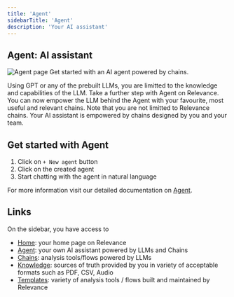```yaml
---
title: 'Agent'
sidebarTitle: 'Agent'
description: 'Your AI assistant'
---
```


## Agent: AI assistant
![Agent page](/images/get-started/agent.png)
Get started with an AI agent powered by chains. 


Using GPT or any of the prebuilt LLMs, you are limitted to the knowledge and capabilities of the LLM. 
Take a further step with Agent on Relevance. 
You can now empower the LLM behind the Agent with your favourite, most useful and relevant chains. 
Note that you are not limitted to Relevance chains. 
Your AI assistant is empowered by chains designed by you and your team.

## Get started with Agent
1. Click on `+ New agent` button
2. Click on the created agent
3. Start chatting with the agent in natural language

For more information visit our detailed documentation on [Agent](/agent/agent).


## Links
On the sidebar, you have access to 
* [Home](/get-started/key-concepts/home): your home page on Relevance
* [Agent](/get-started/key-concepts/agent): your own AI assistant powered by LLMs and Chains
* [Chains](/get-started/key-concepts/chains): analysis tools/flows powered by LLMs
* [Knowledge](/get-started/key-concepts/knowledge): sources of truth provided by you in variety of acceptable formats such as PDF, CSV, Audio
* [Templates](/get-started/key-concepts/templates): variety of analysis tools / flows built and maintained by Relevance
